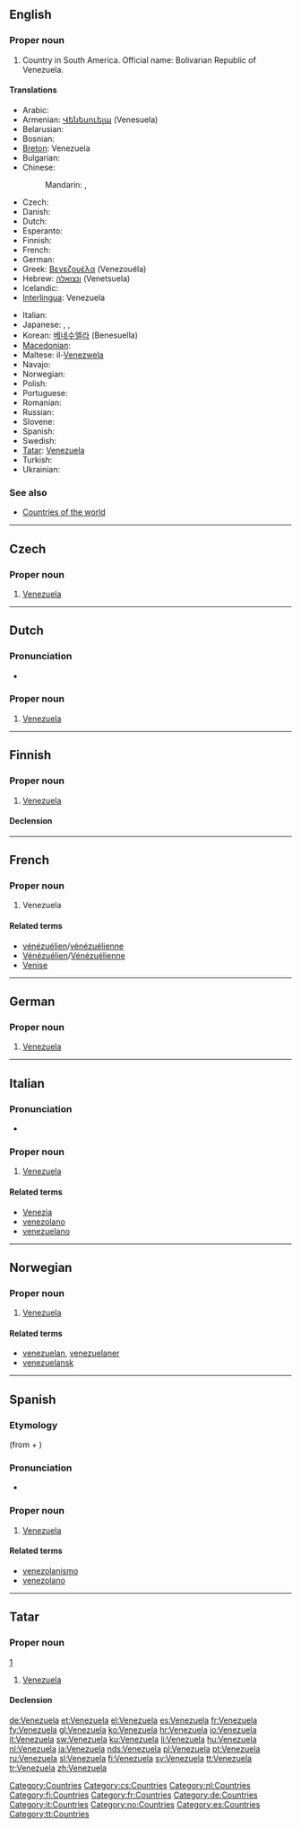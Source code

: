 ==English==

===Proper noun===
{{wikipedia}}
{{en-proper noun}}

# Country in South America. Official name: Bolivarian Republic of Venezuela.

====Translations====
{{trans-top|country}}
* Arabic: {{t|ar|فنزويلا|f|tr=finziwílla|sc=Arab}}
* Armenian: [[Վենեսուելա]] (Venesuela)
* Belarusian: {{t-|be|Венесуэла|f|tr=Venesuéla|xs=Belarusian}}
* Bosnian: {{t-|bs|Venecuela|f}}
* [[Breton]]: Venezuela
* Bulgarian: {{t+|bg|Венецуела|f|tr=Venecuela|sc=Cyrl}}
* Chinese:
*: Mandarin: {{t|cmn|委內瑞拉|sc=Hani}},  {{t|cmn|委内瑞拉|tr=Wěinèiruìlā|sc=Hani}}
* Czech: {{t-|cs|Venezuela|f}}
* Danish: {{t-|da|Venezuela}}
* Dutch: {{t+|nl|Venezuela}}
* Esperanto: {{t-|eo|Venezuelo|xs=Esperanto}}
* Finnish: {{t+|fi|Venezuela}}
* French: {{t+|fr|Venezuela|m}}
* German: {{t+|de|Venezuela|n}}
* Greek: [[Βενεζουέλα]] (Venezouéla) {{f}}
* Hebrew: [[ונצואלה]] (Venetsuela) {{f}}
* Icelandic: {{t|is|Venesúela}}
* [[Interlingua]]: Venezuela
{{trans-mid}}
* Italian: {{t+|it|Venezuela|m}}
* Japanese: {{t+|ja|ベネズエラ|tr=Benezuera|sc=Jpan}},  {{t|ja|ベネスエラ|tr=Benesuela|sc=Jpan}},  {{t|ja|ヴェネズエラ|tr=Venezuera|sc=Jpan}}
* Korean: [[베네수엘라]] (Benesuella)
* [[Macedonian]]: {{t+|mk|Венецуела|f|tr=Venecuéla|xs=Macedonian}}
* Maltese: il-[[Venezwela]]
* Navajo: {{tø|nv|Benezoʼééla}}
* Norwegian: {{t-|no|Venezuela}}
* Polish: {{t+|pl|Wenezuela|f}}
* Portuguese: {{t+|pt|Venezuela|f}}
* Romanian: {{t-|ro|Venezuela|f}}
* Russian: {{t+|ru|Венесуэла|f|tr=Venesuéla|sc=Cyrl}}
* Slovene: {{t+|sl|Venezuela|f}}
* Spanish: {{t+|es|Venezuela|f}}
* Swedish: {{t+|sv|Venezuela}}
* [[Tatar]]: [[#Tatar|Venezuela]]
* Turkish: {{t+|tr|Venezuela}}
* Ukrainian: {{t|uk|Венесуела|f|tr=Venesuéla|xs=Ukrainian}}
{{trans-bottom}}

===See also===
* [[Appendix:Countries of the world|Countries of the world]]

[[Category:Countries]]

----

==Czech==

===Proper noun===
{{cs-proper noun|g=f}}

# [[#English|Venezuela]]

[[Category:cs:Countries]]

----

==Dutch==

===Pronunciation===
* {{a|NL}} {{audio|Nl-Venezuela.ogg|audio}}

===Proper noun===
{{infl|nl|proper noun|g=n}}

# [[#English|Venezuela]]

[[Category:nl:Countries]]

----

==Finnish==
{{wikipedia|lang=fi}}

===Proper noun===
{{infl|fi|proper noun}}

# [[#English|Venezuela]]

====Declension====
{{fi-decl-kala|Venezuel|np=1}}

[[Category:fi:Countries]]

----

==French==

===Proper noun===
{{infl|fr|proper noun|g=m}}

# Venezuela

====Related terms====
* [[vénézuélien]]/[[vénézuélienne]]
* [[Vénézuélien]]/[[Vénézuélienne]]
* [[Venise]]

[[Category:fr:Countries]]

----

==German==
{{wikipedia|lang=de}}

===Proper noun===
{{infl|de|proper noun|g=n}}

# [[#English|Venezuela]]

[[Category:de:Countries]]

----

==Italian==
{{wikipedia|lang=it}}

===Pronunciation===
* {{SAMPA|/vened"dzwela/|lang=it}}

===Proper noun===
{{infl|it|proper noun|g=m}}

# [[#English|Venezuela]]

====Related terms====
* [[Venezia]]
* [[venezolano]]
* [[venezuelano]]

[[Category:it:Countries]]

----

==Norwegian==

===Proper noun===
{{infl|no|proper noun}}

# [[#English|Venezuela]]

====Related terms====
* [[venezuelan]], [[venezuelaner]]
* [[venezuelansk]]

[[Category:no:Countries]]

----

==Spanish==
{{wikipedia|lang=es}}
===Etymology===
{{etyl|osp|es}} {{term|Veneçuela|lang=osp}} (from {{term|Venecia||Venice|lang=osp}} + {{term|-uela||diminutive suffix|lang=osp}})

===Pronunciation===
* {{audio|Es-Venezuela.ogg|audio}}

===Proper noun===
{{es-proper noun|f}}

# [[#English|Venezuela]]

====Related terms====
* [[venezolanismo]]
* [[venezolano]]

[[Category:es:Countries]]

----

==Tatar==

===Proper noun===
{{infl|tt|proper noun}} [http://www2.azatliq.org/analysis/analysis/tb/2006/10/9A6D6E9B-3FB1-4AE5-9B1D-08CD6339AF5C.asp]

# [[Venezuela#english|Venezuela]]

====Declension====
{{tt-latin-noun|nıñ|ga|nı|da|dan}}

[[Category:tt:Countries]]

[[de:Venezuela]]
[[et:Venezuela]]
[[el:Venezuela]]
[[es:Venezuela]]
[[fr:Venezuela]]
[[fy:Venezuela]]
[[gl:Venezuela]]
[[ko:Venezuela]]
[[hr:Venezuela]]
[[io:Venezuela]]
[[it:Venezuela]]
[[sw:Venezuela]]
[[ku:Venezuela]]
[[li:Venezuela]]
[[hu:Venezuela]]
[[nl:Venezuela]]
[[ja:Venezuela]]
[[nds:Venezuela]]
[[pl:Venezuela]]
[[pt:Venezuela]]
[[ru:Venezuela]]
[[sl:Venezuela]]
[[fi:Venezuela]]
[[sv:Venezuela]]
[[tt:Venezuela]]
[[tr:Venezuela]]
[[zh:Venezuela]]